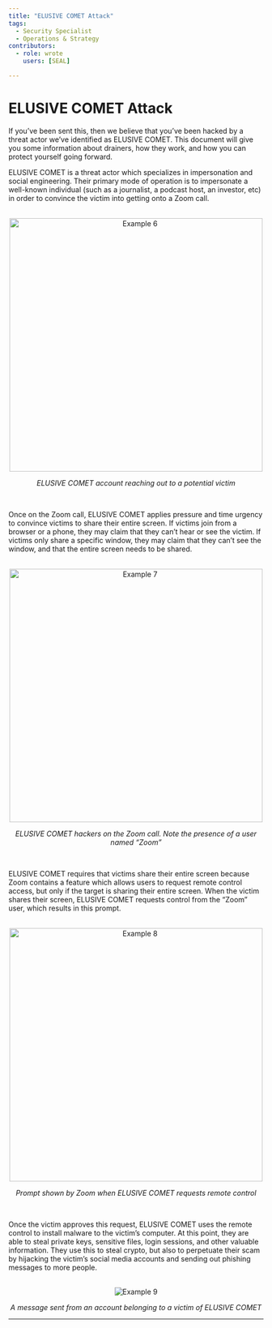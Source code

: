 ```yaml
---
title: "ELUSIVE COMET Attack"
tags:
  - Security Specialist
  - Operations & Strategy
contributors:
  - role: wrote
    users: [SEAL]

---
```


<TagProvider>
<TagFilter />

# ELUSIVE COMET Attack

<TagList tags={frontmatter.tags} />
<AttributionList contributors={frontmatter.contributors} />

If you’ve been sent this, then we believe that you’ve been hacked by a threat actor we’ve identified as ELUSIVE COMET. This document will give you some information about drainers, how they work, and how you can protect yourself going forward.

ELUSIVE COMET is a threat actor which specializes in impersonation and social engineering. Their primary mode of operation is to impersonate a well-known individual (such as a journalist, a podcast host, an investor, etc) in order to convince the victim into getting onto a Zoom call.

<br />
<div align="center">
  <img src="https://frameworks-static.s3.us-east-2.amazonaws.com/images/incident-management/playbooks/example6.png" alt="Example 6" width= "500px" />
  <p><em>ELUSIVE COMET account reaching out to a potential victim</em></p>
</div>
<br />

Once on the Zoom call, ELUSIVE COMET applies pressure and time urgency to convince victims to share their entire screen. If victims join from a browser or a phone, they may claim that they can’t hear or see the victim. If victims only share a specific window, they may claim that they can’t see the window, and that the entire screen needs to be shared.

<br />
<div align="center">
  <img src="https://frameworks-static.s3.us-east-2.amazonaws.com/images/incident-management/playbooks/example7.png" alt="Example 7" width= "500px" />
  <p><em>ELUSIVE COMET hackers on the Zoom call. Note the presence of a user named “Zoom”</em></p>
</div>
<br />

ELUSIVE COMET requires that victims share their entire screen because Zoom contains a feature which allows users to request remote control access, but only if the target is sharing their entire screen. When the victim shares their screen, ELUSIVE COMET requests control from the “Zoom” user, which results in this prompt.

<br />
<div align="center">
  <img src="https://frameworks-static.s3.us-east-2.amazonaws.com/images/incident-management/playbooks/example8.png" alt="Example 8" width= "500px" />
  <p><em>Prompt shown by Zoom when ELUSIVE COMET requests remote control</em></p>
</div>
<br />

Once the victim approves this request, ELUSIVE COMET uses the remote control to install malware to the victim’s computer. At this point, they are able to steal private keys, sensitive files, login sessions, and other valuable information. They use this to steal crypto, but also to perpetuate their scam by hijacking the victim’s social media accounts and sending out phishing messages to more people.

<br />
<div align="center">
  <img src="https://frameworks-static.s3.us-east-2.amazonaws.com/images/incident-management/playbooks/example9.png" alt="Example 9" style={{ height: "500px" }} />
  <p><em>A message sent from an account belonging to a victim of ELUSIVE COMET</em></p>
</div>

---

</TagProvider>
<ContributeFooter />